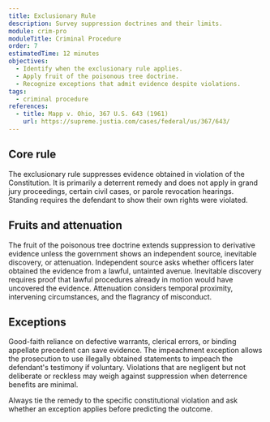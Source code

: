 ```yaml
---
title: Exclusionary Rule
description: Survey suppression doctrines and their limits.
module: crim-pro
moduleTitle: Criminal Procedure
order: 7
estimatedTime: 12 minutes
objectives:
  - Identify when the exclusionary rule applies.
  - Apply fruit of the poisonous tree doctrine.
  - Recognize exceptions that admit evidence despite violations.
tags:
  - criminal procedure
references:
  - title: Mapp v. Ohio, 367 U.S. 643 (1961)
    url: https://supreme.justia.com/cases/federal/us/367/643/
---
```


## Core rule

The exclusionary rule suppresses evidence obtained in violation of the Constitution. It is primarily a deterrent remedy and does not apply in grand jury proceedings, certain civil cases, or parole revocation hearings. Standing requires the defendant to show their own rights were violated.

## Fruits and attenuation

The fruit of the poisonous tree doctrine extends suppression to derivative evidence unless the government shows an independent source, inevitable discovery, or attenuation. Independent source asks whether officers later obtained the evidence from a lawful, untainted avenue. Inevitable discovery requires proof that lawful procedures already in motion would have uncovered the evidence. Attenuation considers temporal proximity, intervening circumstances, and the flagrancy of misconduct.

## Exceptions

Good-faith reliance on defective warrants, clerical errors, or binding appellate precedent can save evidence. The impeachment exception allows the prosecution to use illegally obtained statements to impeach the defendant's testimony if voluntary. Violations that are negligent but not deliberate or reckless may weigh against suppression when deterrence benefits are minimal.

<Callout kind="tip" title="Remember the remedy">
  Always tie the remedy to the specific constitutional violation and ask whether an exception applies before predicting the outcome.
</Callout>
